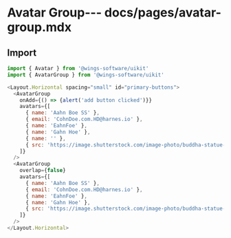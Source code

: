 # Avatar Group--- docs/pages/avatar-group.mdx

## Import

```js
import { Avatar } from '@wings-software/uikit'
import { AvatarGroup } from '@wings-software/uikit'
```

```js live=true
<Layout.Horizontal spacing="small" id="primary-buttons">
  <AvatarGroup
    onAdd={() => {alert('add button clicked')}}
    avatars={[
      { name: 'Aahn Boe SS' },
      { email: 'CohnDoe.com.HD@harnes.io' },
      { name: 'EahnFoe' },
      { name: 'Gahn Hoe' },
      { name: '' },
      { src: 'https://image.shutterstock.com/image-photo/buddha-statue-hyderabadhyderabadindia-260nw-1366155431.jpg' }
    ]}
  />
  <AvatarGroup
    overlap={false}
    avatars={[
      { name: 'Aahn Boe SS' },
      { email: 'CohnDoe.com.HD@harnes.io' },
      { name: 'EahnFoe' },
      { name: 'Gahn Hoe' },
      { src: 'https://image.shutterstock.com/image-photo/buddha-statue-hyderabadhyderabadindia-260nw-1366155431.jpg' }
    ]}
  />
</Layout.Horizontal>
```
